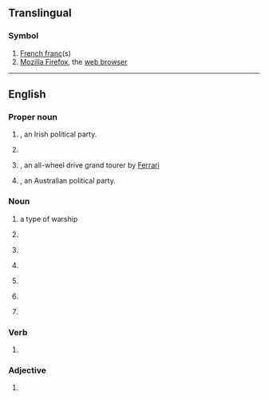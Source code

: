 {{also|ff|ff.|fF|ﬀ|␌}}
==Translingual==

===Symbol===
{{mul-symbol}}

# [[French franc]](s)
# [[w:Firefox|Mozilla Firefox]], the [[web browser]]

----

==English==

===Proper noun===
{{en-proper noun}}

# {{initialism of|en|[[Fianna Fáil|Fianna Fáil]]|nodot-1}}, an Irish political party.
# {{lb|en|video games}} {{initialism of|en|[[w:Final Fantasy|Final Fantasy]]}}
# {{lb|en|automotive}} {{initialism of|en|[[w:Ferrari FF|Ferrari FF (Ferrari Four)]]|nodot=1}}, an all-wheel drive grand tourer by [[Ferrari]]
# {{initialism of|en|[[w:Family First|Family First]]|nodot=1}}, an Australian political party.

===Noun===
{{en-noun|?}}

# {{abbreviation of|en|frigate|dot=,}} a type of warship
# {{initialism of|en|false flag}}
# {{lb|en|computing}} {{initialism of|en|form feed}}
# {{initialism of|en|fill factor}}
# {{lb|en|vulgar|slang}} {{initialism of|en|fist-fucking}}
# {{initialism of|en|fair face}} {{rfex|en}}
# {{lb|en|internet}} {{init of|en|[[follow]] and [[follower]]}} {{rfv-sense|en}}

===Verb===
{{head|en|verb}}

# {{initialism of|en||[[fast forward]]}}

===Adjective===
{{en-adj|-}}

# {{initialism of|en||[[fully finished]]}}